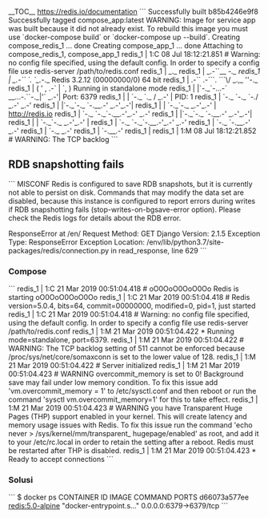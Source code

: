 __TOC__
https://redis.io/documentation
```
Successfully built b85b4246e9f8  
Successfully tagged compose_app:latest  
WARNING: Image for service app was built because it did not already exist. To rebuild this image you must use `docker-compose build` or `docker-compose up --build`.  
Creating compose_redis_1 ... done  
Creating compose_app_1   ... done  
Attaching to compose_redis_1, compose_app_1  
redis_1  | 1:C 08 Jul 18:12:21.851 # Warning: no config file specified, using the default config. In order to specify a config file use redis-server /path/to/redis.conf  
redis_1  |                 _._  
redis_1  |            _.-``__ ''-._  
redis_1  |       _.-``    `.  `_.  ''-._           Redis 3.2.12 (00000000/0) 64 bit  
redis_1  |   .-`` .-```.  ```\/    _.,_ ''-._  
redis_1  |  (    '      ,       .-`  | `,    )     Running in standalone mode  
redis_1  |  |`-._`-...-` __...-.``-._|'` _.-'|     Port: 6379  
redis_1  |  |    `-._   `._    /     _.-'    |     PID: 1  
redis_1  |   `-._    `-._  `-./  _.-'    _.-'  
redis_1  |  |`-._`-._    `-.__.-'    _.-'_.-'|  
redis_1  |  |    `-._`-._        _.-'_.-'    |           http://redis.io  
redis_1  |   `-._    `-._`-.__.-'_.-'    _.-'  
redis_1  |  |`-._`-._    `-.__.-'    _.-'_.-'|  
redis_1  |  |    `-._`-._        _.-'_.-'    |  
redis_1  |   `-._    `-._`-.__.-'_.-'    _.-'  
redis_1  |       `-._    `-.__.-'    _.-'  
redis_1  |           `-._        _.-'  
redis_1  |               `-.__.-'  
redis_1  |  
redis_1  | 1:M 08 Jul 18:12:21.852 # WARNING: The TCP backlog 
```

==RDB snapshotting fails== 

```
MISCONF Redis is configured to save RDB snapshots, but it is currently not able to 
persist on disk. Commands that may modify the data set are disabled, because this 
instance is configured to report errors during writes if RDB snapshotting fails 
(stop-writes-on-bgsave-error option). Please check the Redis logs for details 
about the RDB error.

ResponseError at /en/
Request Method:	GET
Django Version:	2.1.5
Exception Type:	ResponseError
Exception Location:	/env/lib/python3.7/site-packages/redis/connection.py in 
read_response, line 629
```
===Compose===
```
redis_1 | 1:C 21 Mar 2019 00:51:04.418 # oO0OoO0OoO0Oo Redis is starting oO0OoO0OoO0Oo
redis_1 | 1:C 21 Mar 2019 00:51:04.418 # Redis version=5.0.4, bits=64, commit=00000000, 
modified=0, pid=1, just started
redis_1 | 1:C 21 Mar 2019 00:51:04.418 # Warning: no config file specified, using the 
default config. In order to specify a config file use redis-server /path/to/redis.conf
redis_1 | 1:M 21 Mar 2019 00:51:04.422 * Running mode=standalone, port=6379.
redis_1 | 1:M 21 Mar 2019 00:51:04.422 # WARNING: The TCP backlog setting of 511 cannot 
be enforced because /proc/sys/net/core/somaxconn is set to the lower value of 128.
redis_1 | 1:M 21 Mar 2019 00:51:04.422 # Server initialized
redis_1 | 1:M 21 Mar 2019 00:51:04.423 # WARNING overcommit_memory is set to 0! 
Background save may fail under low memory condition. To fix this issue add 
'vm.overcommit_memory = 1' to /etc/sysctl.conf and then reboot or run the command 
'sysctl vm.overcommit_memory=1' for this to take effect.
redis_1 | 1:M 21 Mar 2019 00:51:04.423 # WARNING you have Transparent Huge Pages (THP) 
support enabled in your kernel. This will create latency and memory usage issues with 
Redis. To fix this issue run the command 'echo never > /sys/kernel/mm/transparent_
hugepage/enabled' as root, and add it to your /etc/rc.local in order to retain the 
setting after a reboot. Redis must be restarted after THP is disabled.
redis_1 | 1:M 21 Mar 2019 00:51:04.423 * Ready to accept connections
```

===Solusi===
```
$ docker ps
CONTAINER ID  IMAGE             COMMAND                 PORTS                    
d66073a577ee  redis:5.0-alpine  "docker-entrypoint.s…"  0.0.0.0:6379->6379/tcp 
```
